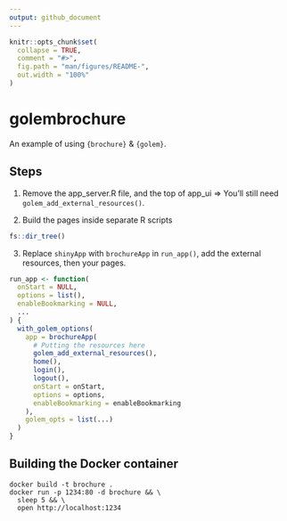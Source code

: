 ```yaml
---
output: github_document
---
```


<!-- README.md is generated from README.Rmd. Please edit that file -->

```r
knitr::opts_chunk$set(
  collapse = TRUE,
  comment = "#>",
  fig.path = "man/figures/README-",
  out.width = "100%"
)
```

# golembrochure

<!-- badges: start -->
<!-- badges: end -->

An example of using `{brochure}` & `{golem}`.

## Steps 

1. Remove the app_server.R file, and the top of app_ui => You'll still need `golem_add_external_resources()`.

2. Build the pages inside separate R scripts

```r
fs::dir_tree()
```


3. Replace `shinyApp` with `brochureApp` in `run_app()`, add the external resources, then your pages. 

```r
run_app <- function(
  onStart = NULL,
  options = list(), 
  enableBookmarking = NULL,
  ...
) {
  with_golem_options(
    app = brochureApp(
      # Putting the resources here
      golem_add_external_resources(),
      home(),
      login(),
      logout(),
      onStart = onStart,
      options = options, 
      enableBookmarking = enableBookmarking
    ), 
    golem_opts = list(...)
  )
}
```

## Building the Docker container

```
docker build -t brochure .
docker run -p 1234:80 -d brochure && \
  sleep 5 && \
  open http://localhost:1234
```


